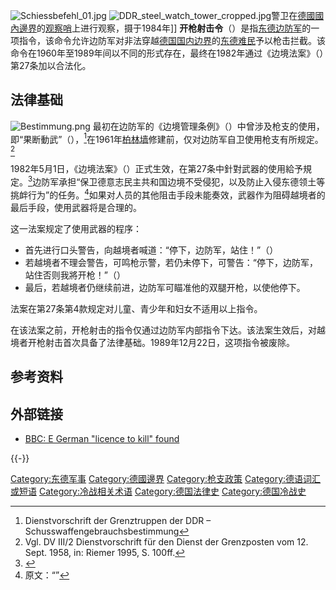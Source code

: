 [[File:Schiessbefehl_01.jpg|thumb]]
[[File:DDR_steel_watch_tower_cropped.jpg|thumb]]警卫在[[德國國內邊界|德國國內邊界]]的[[烽堠|观察哨]]上进行观察，摄于1984年]]
'''开枪射击令'''（{{lang-de|'''Schießbefehl'''}}）是指[[东德边防军|东德边防军]]的一项指令，该命令允许边防军对非法穿越[[德国国内边界|德国国内边界]]的[[叛逃共和国者|东德难民]]予以枪击拦截。该命令在1960年至1989年间以不同的形式存在，最终在1982年通过《边境法案》（{{lang|de|Grenzgesetzes}}）第27条加以合法化。

==法律基础==
[[File:Bestimmung.png|thumb]]
最初在边防军的《边境管理条例》（{{lang|de|Grenzdienstordnung}}）中曾涉及枪支的使用，即“果断動武”（{{lang|de|Schusswaffengebrauchsbestimmung}}），<ref>Dienstvorschrift der Grenztruppen der DDR – Schusswaffengebrauchsbestimmung</ref>在1961年[[柏林墙|柏林墙]]修建前，仅对边防军自卫使用枪支有所规定。<ref>Vgl. DV III/2 Dienstvorschrift für den Dienst der Grenzposten vom 12. Sept. 1958, in: Riemer 1995, S. 100ff.</ref>

1982年5月1日，《边境法案》（{{lang|de|Grenzgesetzes}}）正式生效，在第27条中針對武器的使用給予規定。<ref>{{Cite web |url=http://www.verfassungen.de/de/ddr/staatsgrenze82.htm |title=Gesetz über die Staatsgrenze der Deutschen Demokratischen Republik vom 25. März 1982 |access-date=2014-12-14 |archive-date=2018-05-12 |archive-url=https://web.archive.org/web/20180512003419/http://www.verfassungen.de/de/ddr/staatsgrenze82.htm }}</ref>边防军承担“保卫德意志民主共和国边境不受侵犯，以及防止入侵东德领土等挑衅行为”的任务。<ref>原文：“{{lang|de|Die Staatsgrenze der DDR zu sichern, Grenzverletzungen nicht zuzulassen, sowie die Ausdehnung von Provokationen auf das Hoheitsgebiet der DDR zu verhindern.}}”</ref>如果对人员的其他阻击手段未能奏效，武器作为阻碍越境者的最后手段，使用武器将是合理的。

这一法案规定了使用武器的程序：

*首先进行口头警告，向越境者喊道：“停下，边防军，站住！”（{{lang-de|Halt, Grenzposten, stehenbleiben!}}）
*若越境者不理会警告，可鸣枪示警，若仍未停下，可警告：“停下，边防军，站住否则我將开枪！”（{{lang-de|Halt! Grenzposten, stehenbleiben oder ich schieße!}}）
*最后，若越境者仍继续前进，边防军可瞄准他的双腿开枪，以使他停下。

法案在第27条第4款规定对儿童、青少年和妇女不适用以上指令。

在该法案之前，开枪射击的指令仅通过边防军内部指令下达。该法案生效后，对越境者开枪射击首次具备了法律基础。1989年12月22日，这项指令被废除。

==参考资料==
{{reflist}}

==外部链接==
{{Commonscat|Schießbefehl}}
{{Wikisourcelang|de|Dienstanweisung an Angehörige der Spezialeinheit des MfS innerhalb der Grenztruppen der DDR (Schießbefehl)}}

* [http://news.bbc.co.uk/2/hi/europe/6943093.stm BBC: E German "licence to kill" found] {{Wayback|url=http://news.bbc.co.uk/2/hi/europe/6943093.stm |date=20080201115519 }}

{{-}}
{{柏林墙}}
[[Category:东德军事|Category:东德军事]]
[[Category:德國邊界|Category:德國邊界]]
[[Category:枪支政策|Category:枪支政策]]
[[Category:德语词汇或短语|Category:德语词汇或短语]]
[[Category:冷战相关术语|Category:冷战相关术语]]
[[Category:德国法律史|Category:德国法律史]]
[[Category:德国冷战史|Category:德国冷战史]]